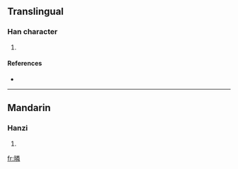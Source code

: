 ==Translingual==

===Han character===
{{Han char|rn=72|rad=日|as=12|sn=16|four=6905<sub>9</sub>|canj=日火木手 (AFDQ)}}

# {{defn|Han|sort=日12}}

====References====
* {{Han ref|kx=0499.450|dkj=14156|hdz=21537.110|uh=66BD|ud=26301|bh=E9B9|bd=59833}}

----

==Mandarin==

===Hanzi===
{{cmn-hanzi|pin=[[lín]] ([[lin2]])|wg=lin<sup>2</sup>}}

# {{defn|Mandarin|sort=日12}}

[[fr:暽]]